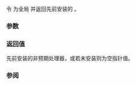 {{cpp/title|set_unexpected}}
{{cpp/error/navbar}}
{{dcl begin}}
{{dcl header|exception}}
{{dcl rev begin}}
{{dcl|until=c++11|
std::unexpected_handler set_unexpected( std::unexpected_handler f ) throw();
}}
{{dcl|deprecated=c++11|until=c++17|
std::unexpected_handler set_unexpected( std::unexpected_handler f ) noexcept;
}}
{{dcl rev end}}
{{dcl end}}

令 {{c|f}} 为全局 {{lc|std::unexpected_handler}} 并返回先前安装的 {{lc|std::unexpected_handler}}。

{{rrev|since=c++11|
此函数线程安全。每个到 {{tt|std::set_unexpected}} 的调用''同步于''（见 {{lc|std::memory_order}}）对 {{tt|std::set_unexpected}} 和 {{lc|std::get_unexpected}} 的后继调用。
}}

===参数===
{{par begin}}
{{par|f|{{lc|std::unexpected_handler}} 类型的指向函数指针，或空指针}}
{{par end}}

===返回值===
先前安装的非预期处理器，或若未安装则为空指针值。

===参阅===
{{dsc begin}}
{{dsc inc|cpp/error/dsc unexpected}}
{{dsc inc|cpp/error/dsc get_unexpected}}
{{dsc inc|cpp/error/dsc unexpected_handler}}
{{dsc end}}

{{langlinks|de|en|es|fr|it|ja|pt|ru}}